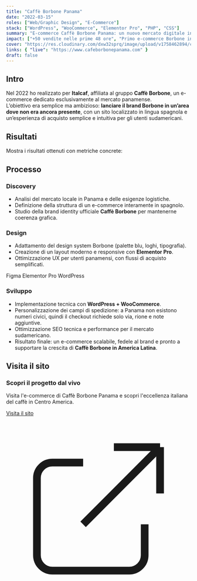 ```yaml
---
title: "Caffè Borbone Panama"
date: "2022-03-15"
roles: ["Web/Graphic Design", "E-Commerce"]
stack: ["WordPress", "WooCommerce", "Elementor Pro", "PHP", "CSS"]
summary: "E-commerce Caffè Borbone Panama: un nuovo mercato digitale in Sud America"
impact: ["+50 vendite nelle prime 48 ore", "Primo e-commerce Borbone in Sud America"]
cover: "https://res.cloudinary.com/dxw32sprq/image/upload/v1758462894/caffe-borbone_ndgmqk.png"
links: { "live": "https://www.cafeborbonepanama.com" }
draft: false
---
```



## Intro

Nel 2022 ho realizzato per **Italcaf**, affiliata al gruppo **Caffè Borbone**, un e-commerce dedicato esclusivamente al mercato panamense.  
L’obiettivo era semplice ma ambizioso: **lanciare il brand Borbone in un’area dove non era ancora presente**, con un sito localizzato in lingua spagnola e un’esperienza di acquisto semplice e intuitiva per gli utenti sudamericani.  

## Risultati

Mostra i risultati ottenuti con metriche concrete:

<div className="grid grid-cols-2 md:grid-cols-4 gap-4 my-8">
  <Kpi label="Vendite" value="+50 in 48h" />
  <Kpi label="Nuovo mercato" value="America Latina" />
  <Kpi label="Lingua" value="Spagnolo" />
  <Kpi label="Checkout personalizzato" value="✔️" />
</div>

## Processo

### Discovery
- Analisi del mercato locale in Panama e delle esigenze logistiche.  
- Definizione della struttura di un e-commerce interamente in spagnolo.  
- Studio della brand identity ufficiale **Caffè Borbone** per mantenerne coerenza grafica.  

### Design
- Adattamento del design system Borbone (palette blu, loghi, tipografia).  
- Creazione di un layout moderno e responsive con **Elementor Pro**.  
- Ottimizzazione UX per utenti panamensi, con flussi di acquisto semplificati.  

<div className="flex gap-2 mt-4">
  <Badge>Figma</Badge>
  <Badge>Elementor Pro</Badge>
  <Badge>WordPress</Badge>
</div>

### Sviluppo
- Implementazione tecnica con **WordPress + WooCommerce**.  
- Personalizzazione dei campi di spedizione: a Panama non esistono numeri civici, quindi il checkout richiede solo via, rione e note aggiuntive.  
- Ottimizzazione SEO tecnica e performance per il mercato sudamericano.  
- Risultato finale: un e-commerce scalabile, fedele al brand e pronto a supportare la crescita di **Caffè Borbone in America Latina**.

## Visita il sito

<div className="mt-8 p-6 bg-gradient-to-r from-emerald-50 to-aurora-50 rounded-lg border border-emerald-200">
  <h3 className="text-lg font-semibold mb-3 text-emerald-800">Scopri il progetto dal vivo</h3>
  <p className="text-emerald-700 mb-4">Visita l'e-commerce di Caffè Borbone Panama e scopri l'eccellenza italiana del caffè in Centro America.</p>
  <a 
    href="https://www.cafeborbonepanama.com" 
    target="_blank" 
    rel="noopener noreferrer"
    className="inline-flex items-center px-4 py-2 bg-emerald-600 hover:bg-emerald-700 text-white font-medium rounded-lg transition-colors"
  >
    Visita il sito
    <svg className="ml-2 w-4 h-4" fill="none" stroke="currentColor" viewBox="0 0 24 24">
      <path strokeLinecap="round" strokeLinejoin="round" strokeWidth={2} d="M10 6H6a2 2 0 00-2 2v10a2 2 0 002 2h10a2 2 0 002-2v-4M14 4h6m0 0v6m0-6L10 14" />
    </svg>
  </a>
</div>  